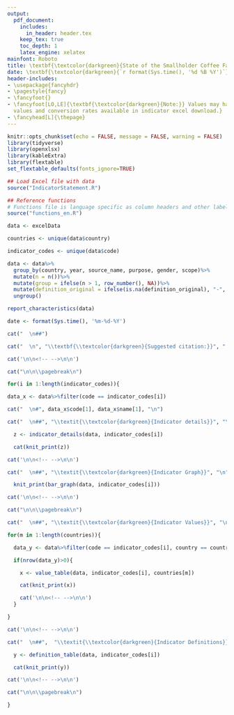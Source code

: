 ```yaml
---
output:
  pdf_document:
    includes:
      in_header: header.tex
    keep_tex: true
    toc_depth: 1
    latex_engine: xelatex
mainfont: Roboto
title: \textbf{\textcolor{darkgreen}{State of the Smallholder Coffee Farmer - Indicator Report}}
date: \textbf{\textcolor{darkgreen}{`r format(Sys.time(), '%d %B %Y')`}}
header-includes:
- \usepackage{fancyhdr}
- \pagestyle{fancy}
- \fancyfoot{}
- \fancyfoot[LO,LE]{\textbf{\textcolor{darkgreen}{Note:}} Values may have been converted to standard units, original
  values and conversion rates available in indicator excel download.}
- \fancyhead[L]{\thepage}
---
```


```r
knitr::opts_chunk$set(echo = FALSE, message = FALSE, warning = FALSE)
library(tidyverse)
library(openxlsx)
library(kableExtra)
library(flextable)
set_flextable_defaults(fonts_ignore=TRUE)
```

```r

## Load Excel file with data
source("IndicatorStatement.R")

## Reference functions
# Functions file is language specific as column headers and other label strings are hard-coded in amongst the various generate functions
source("functions_en.R")

data <- excelData

countries <- unique(data$country)

indicator_codes <- unique(data$code)

data <- data%>%
  group_by(country, year, source_name, purpose, gender, scope)%>%
  mutate(n = n())%>%
  mutate(group = ifelse(n > 1, row_number(), NA))%>%
  mutate(definition_original = ifelse(is.na(definition_original), "-", definition_original))%>%
  ungroup()
```

```r
report_characteristics(data)
```

```{=latex}
% Trigger ToC creation in LaTeX
\setcounter{tocdepth}{1}
\tableofcontents
```

```r
date <- format(Sys.time(), '%m-%d-%Y')

cat("  \n##")

cat("  \n", "\\textbf{\\textcolor{darkgreen}{Suggested citation:}}", " *State of the Smallholder Coffee Farmer - Indicator Report.* Available at:", "  \n", "\\textcolor[HTML]{159FDA}{https://coffeesmallholder.org/indicators}", paste0("(Accessed: ", date, ").", "\n"))
```

```r
cat('\n\n<!-- -->\n\n')

cat("\n\n\\pagebreak\n")

for(i in 1:length(indicator_codes)){

data_x <- data%>%filter(code == indicator_codes[i])

cat("  \n#", data_x$code[1], data_x$name[1], "\n")

cat("  \n##", "\\textit{\\textcolor{darkgreen}{Indicator details}}", "\n")

  z <- indicator_details(data, indicator_codes[i])

  cat(knit_print(z))

cat('\n\n<!-- -->\n\n')

cat("  \n##", "\\textit{\\textcolor{darkgreen}{Indicator Graph}}", "\n")

  knit_print(bar_graph(data, indicator_codes[i]))

cat('\n\n<!-- -->\n\n')

cat("\n\n\\pagebreak\n")

cat("  \n##", "\\textit{\\textcolor{darkgreen}{Indicator Values}}", "\n")

for(m in 1:length(countries)){

  data_y <- data%>%filter(code == indicator_codes[i], country == countries[m])

  if(nrow(data_y)>0){

    x <- value_table(data, indicator_codes[i], countries[m])

    cat(knit_print(x))

    cat('\n\n<!-- -->\n\n')
  }

}

cat('\n\n<!-- -->\n\n')

cat("  \n##",  "\\textit{\\textcolor{darkgreen}{Indicator Definitions}}", "\n")

  y <- definition_table(data, indicator_codes[i])

  cat(knit_print(y))

cat('\n\n<!-- -->\n\n')

cat("\n\n\\pagebreak\n")

}
```

